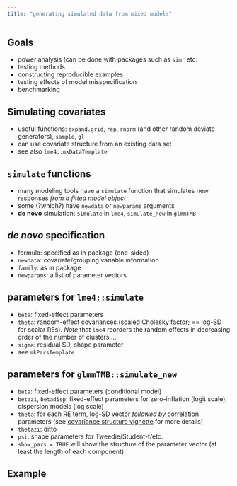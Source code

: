```yaml
---
title: "generating simulated data from mixed models"
---
```


## Goals

* power analysis (can be done with packages such as `simr` etc.
* testing methods
* constructing reproducible examples
* testing effects of model misspecification
* benchmarking

## Simulating covariates

* useful functions: `expand.grid`, `rep`, `rnorm` (and other random deviate generators), `sample`, `gl`
* can use covariate structure from an existing data set
* see also `lme4::mkDataTemplate`

## `simulate` functions

* many modeling tools have a `simulate` function that simulates new responses *from a fitted model object*
* some (?which?) have `newdata` or `newparams` arguments
* **de novo** simulation: `simulate` in `lme4`, `simulate_new` in `glmmTMB`

## *de novo* specification

* formula: specified as in package (one-sided)
* `newdata`: covariate/grouping variable information
* `family`: as in package
* `newparams`: a list of parameter vectors

## parameters for `lme4::simulate`

* `beta`: fixed-effect parameters
* `theta`: random-effect covariances (scaled Cholesky factor; == log-SD for scalar REs). *Note* that `lme4` reorders the random effects in decreasing order of the number of clusters ...
* `sigma`: residual SD, shape parameter
* see `mkParsTemplate`

## parameters for `glmmTMB::simulate_new`

* `beta`: fixed-effect parameters (conditional model)
* `betazi`, `betadisp`: fixed-effect parameters for zero-inflation (logit scale), dispersion models (log scale)
* `theta`: for each RE term, log-SD vector *followed by* correlation parameters (see [covariance structure vignette](https://cran.r-project.org/web/packages/glmmTMB/vignettes/covstruct.html) for more details)
* `thetazi`: ditto
* `psi`: shape parameters for Tweedie/Student-t/etc.
* `show_pars = TRUE` will show the structure of the parameter vector (at least the length of each component)

## Example

